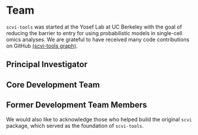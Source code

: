 
# Team

`scvi-tools` was started at the Yosef Lab at UC Berkeley with the goal of reducing the barrier to entry for using probabilistic models in single-cell omics analyses. We are grateful to have received many code contributions on GitHub [(scvi-tools graph)](https://github.com/YosefLab/scvi-tools/graphs/contributors).

## Principal Investigator

<div className="row margin-vert--md">
  <div className="col col--4">
    <TeamCard
      className="col col--4"
      name="Nir Yosef"
      image={useBaseUrl(`img/team-pics/nir.jpeg`)}
      description="UC Berkeley"
      websiteLink="https://yoseflab.github.io"
      githubLink="https://github.com/YosefLab"
      twitterLink="https://twitter.com/YosefLab"
    />
  </div>
</div>

## Core Development Team

<div className="row margin-vert--md">
  <div className="col col--4">
    <TeamCard
      name="Adam Gayoso"
      description="UC Berkeley"
      image={useBaseUrl(`img/team-pics/adam.jpeg`)}
      websiteLink="https://adamgayoso.com"
      githubLink="https://github.com/adamgayoso"
      twitterLink="https://twitter.com/adamgayoso"
    />
  </div>
  <div className="col col--4">
    <TeamCard
      name="Pierre Boyeau"
      description="UC Berkeley"
      image={useBaseUrl(`img/team-pics/pierre.jpeg`)}
    />
  </div>
  <div className="col col--4">
    <TeamCard
      name="Martin Kim"
      description="UC Berkeley"
      image={useBaseUrl(`img/team-pics/martin.jpeg`)}
      githubLink="https://github.com/martinkim0"
      twitterLink="https://twitter.com/martin_kim0"
    />
  </div>
</div>

## Former Development Team Members

We would also like to acknowledge those who helped build the original `scvi` package, which served as the foundation of `scvi-tools`.

<div className="row margin-vert--md">
  <div className="col col--4">
    <TeamCard
      name="Romain Lopez"
      description="Genentech / Stanford"
      image={useBaseUrl(`img/team-pics/romain.jpeg`)}
      websiteLink="https://romain-lopez.github.io"
      githubLink="https://github.com/romain-lopez"
      twitterLink="https://twitter.com/_romain_lopez_"
    />
  </div>
  <div className="col col--4">
    <TeamCard
      name="Justin Hong"
      description="Columbia University"
      image={useBaseUrl(`img/team-pics/justin.jpeg`)}
      websiteLink="https://www.justinhong.me/"
      githubLink="https://github.com/jjhong922"
      twitterLink="https://twitter.com/justjhong"
    />
  </div>
  <div className="col col--4">
    <TeamCard
      name="Valeh Valiollah Pour Amiri"
      description="Stanford University"
      image={useBaseUrl(`img/team-pics/valeh.jpeg`)}
      websiteLink="https://www.valehamiri.com/"
      githubLink="https://github.com/watiss"
      twitterLink="https://twitter.com/valehvpa"
    />
  </div>
  <div className="col col--4">
    <TeamCard
      name="Galen Xing"
      description="UC Berkeley"
      image={useBaseUrl(`img/team-pics/galen.jpeg`)}
      websiteLink="https://galenxing.com"
      githubLink="https://github.com/galenxing"
      twitterLink="https://twitter.com/galenxing"
    />
  </div>
  <div className="col col--4">
    <TeamCard
      name="Jeffrey Regier"
      websiteLink="https://regier.stat.lsa.umich.edu/"
    />
  </div>
  <div className="col col--4">
    <TeamCard
      name="Edouard Mehlman"
      websiteLink="https://edouard360.github.io/about/"
    />
  </div>
  <div className="col col--4">
    <TeamCard name="Yining Liu" />
  </div>
  <div className="col col--4">
    <TeamCard name="Maxime Langevin" />
  </div>
  <div className="col col--4">
    <TeamCard name="Gabriel Misrachi" />
  </div>
  <div className="col col--4">
    <TeamCard name="Achille Nazaret" websiteLink="https://nazaret.me/" />
  </div>
  <div className="col col--4">
    <TeamCard name="Oscar Clivio" />
  </div>
  <div className="col col--4">
    <TeamCard name="Jules Samaran" />
  </div>
  <div className="col col--4">
    <TeamCard name="Valentine Svensson" />
  </div>
</div>
